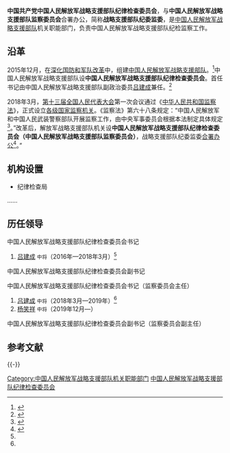 {{Infobox PRCG
|color = darkgreen
|中共机构名称 = 中国共产党中国人民解放军战略支援部队纪律检查委员会
|机构名称 = 中国人民解放军战略支援部队<br>监察委员会
|上级机构 = [[中国人民解放军战略支援部队|中国人民解放军战略支援部队]]<br />[[中央军事委员会纪律检查委员会|中央军委纪律检查委员会（中央军委监察委员会）]]
|机构类型 = 中国人民解放军战略支援部队机关部门
|军事级别 = 
|标志1 = China Emblem PLA.svg
|标志1说明 = [[中国人民解放军军徽|中国人民解放军军徽]]
|职位1 = 书记
|人员1 = [[杨笑祥|杨笑祥]]
|衔级1 = [[中国人民解放军中将|中将]]
|职位2 = 
|人员2 =
|职位3 =
|人员3 =
|职位4 =
|人员4 =
|地址1 = [[北京市|北京市]]
|成立时间 = 2016年
}}
'''中国共产党中国人民解放军战略支援部队纪律检查委员会'''，与'''中国人民解放军战略支援部队监察委员会'''合署办公，简称'''战略支援部队纪委监委'''，是[[中国人民解放军战略支援部队|中国人民解放军战略支援部队]]机关职能部门，负责中国人民解放军战略支援部队纪检监察工作。

==沿革==
2015年12月，在[[深化国防和军队改革|深化国防和军队改革]]中，组建[[中国人民解放军战略支援部队|中国人民解放军战略支援部队]]。<ref>{{Cite web|title=陆军领导机构火箭军战略支援部队成立大会在京举行 习近平向中国人民解放军陆军火箭军战略支援部队授予军旗并致训词|url=http://www.xinhuanet.com//politics/2016-01/01/c_1117646667.htm|accessdate=2019-09-13|date=2016-01-01|publisher=新华网|archive-date=2020-11-27|archive-url=https://web.archive.org/web/20201127041034/http://www.xinhuanet.com//politics/2016-01/01/c_1117646667.htm|dead-url=no}}</ref>中国人民解放军战略支援部队设'''中国人民解放军战略支援部队纪律检查委员会'''。首任书记由中国人民解放军战略支援部队副政治委员[[吕建成|吕建成]]兼任。<ref name="ljc">{{Cite web|title=原济南军区副政委兼纪委书记吕建成中将履新战略支援部队|url=http://www.thepaper.cn/newsDetail_forward_1480523|accessdate=2019-09-13|date=2016-06-07|publisher=澎湃新闻|archive-date=2020-12-05|archive-url=https://web.archive.org/web/20201205132636/http://www.thepaper.cn/newsDetail_forward_1480523|dead-url=no}}</ref>

2018年3月，[[第十三届全国人民代表大会|第十三届全国人民代表大会]]第一次会议通过《[[中华人民共和国监察法|中华人民共和国监察法]]》，正式设立[[中华人民共和国各级监察委员会|各级国家监察机关]]。《监察法》第六十八条规定：“中国人民解放军和中国人民武装警察部队开展监察工作，由中央军事委员会根据本法制定具体规定<ref name="报道0808A">{{cite web|title=《中华人民共和国监察法》释义:第九章附则第六十八条|url=http://www.ccdi.gov.cn/djfg/fgsy/201808/t20180810_177476.html|accessdate=2019-12-20|author=中央纪委国家监委法规室|publisher=[[中央纪委国家监委网站|中央纪委国家监委网站]]|archive-date=2020-11-04|archive-url=https://web.archive.org/web/20201104071146/http://www.ccdi.gov.cn/djfg/fgsy/201808/t20180810_177476.html|dead-url=no}}</ref>。”改革后，解放军战略支援部队机关设'''中国人民解放军战略支援部队纪律检查委员会（中国人民解放军战略支援部队监察委员会）'''，战略支援部队纪委监委[[合署办公|合署办公]]<ref name="报道1220B">{{cite web|title=新时代中国的国防|url=http://www.scio.gov.cn/m/zfbps/32832/Document/1660314/1660314.htm|accessdate=2019-08-08|author=国务院新闻办公室|publisher=国务院新闻办公室门户网站|archive-url=https://web.archive.org/web/20190808112451/http://www.scio.gov.cn/m/zfbps/32832/Document/1660314/1660314.htm|archive-date=2019-08-08|dead-url=yes}}</ref>。”

==机构设置==
* 纪律检查局
……

==历任领导==
{{col-begin}}
{{col-2}}
;中国人民解放军战略支援部队纪律检查委员会书记
#[[吕建成|吕建成]] <small>中将</small>（2016年—2018年3月）<ref name="ljc" />
{{col-2}}
;中国人民解放军战略支援部队纪律检查委员会副书记
{{col-end}}

{{col-begin}}
{{col-2}}
;中国人民解放军战略支援部队纪律检查委员会书记（监察委员会主任）
#[[吕建成|吕建成]] <small>中将</small>（2018年3月—2019年）<ref name="ljc" />
#[[杨笑祥|杨笑祥]] <small>中将</small>（2019年12月—）
{{col-2}}
;中国人民解放军战略支援部队纪律检查委员会副书记（监察委员会副主任）
{{col-end}}
== 参考文献 ==
{{Reflist}}

{{-}}
{{中国人民解放军战略支援部队}}

[[Category:中国人民解放军战略支援部队机关职能部门|Category:中国人民解放军战略支援部队机关职能部门]]
[[Category:中国人民解放军战略支援部队纪律检查委员会|]]